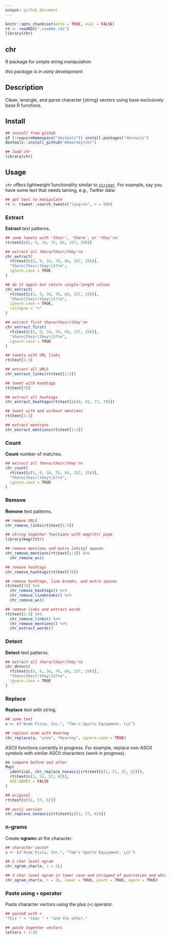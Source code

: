 ```yaml
---
output: github_document
---
```


```r
knitr::opts_chunk$set(echo = TRUE, eval = FALSE)
rt <- readRDS(".readme.rds")
library(chr)
```

## chr

R package for simple string manipulation

*this package is in early development*

## Description

Clean, wrangle, and parse character [string] vectors using base exclusively base
R functions.

## Install

```r
## install from github
if (!requireNamespace("devtools")) install.packages("devtools")
devtools::install_github("mkearney/chr")

## load chr
library(chr)
```

## Usage

`chr` offers lightweight functionality similar to
[`stringr`](https://github.com/tidyverse/stringr). For example, say you have
some text that needs taming, e.g., Twitter data:

```r
## get text to manipulate
rt <- rtweet::search_tweets("lang:en", n = 500)
```

### Extract

**Extract** text patterns.

```r
## some tweets with 'their', 'there', or 'they're'
rt$text[c(5, 9, 34, 76, 84, 157, 256)]

## extract all there/their/they're
chr_extract(
  rt$text[c(5, 9, 34, 76, 84, 157, 256)],
  "there|their|they\\S?re",
  ignore.case = TRUE
)

## do it again but return single-length values
chr_extract(
  rt$text[c(5, 9, 34, 76, 84, 157, 256)],
  "there|their|they\\S?re",
  ignore.case = TRUE,
  collapse = "+"
)

## extract first there/their/they're
chr_extract_first(
  rt$text[c(5, 9, 34, 76, 84, 157, 256)],
  "there|their|they\\S?re",
  ignore.case = TRUE
)

## tweets with URL links
rt$text[1:3]

## extract all URLS
chr_extract_links(rt$text[1:3])

## tweet with hashtags
rt$text[78]

## extract all hashtags
chr_extract_hashtags(rt$text[c(40, 41, 77, 78)])

## tweet with and without mentions
rt$text[1:2]

## extract mentions
chr_extract_mentions(rt$text[1:2])
```

### Count

**Count** number of matches.

```r
## extract all there/their/they're
chr_count(
  rt$text[c(5, 9, 34, 76, 84, 157, 256)],
  "there|their|they\\S?re",
  ignore.case = TRUE
)
```

### Remove

**Remove** text patterns.

```r
## remove URLS
chr_remove_links(rt$text[1:3])

## string together functions with magrittr pipe
library(magrittr)

## remove mentions and extra [white] spaces
chr_remove_mentions(rt$text[1:3]) %>%
  chr_remove_ws()

## remove hashtags
chr_remove_hashtags(rt$text[78])

## remove hashtags, line breaks, and extra spaces
rt$text[78] %>%
  chr_remove_hashtags() %>%
  chr_remove_linebreaks() %>%
  chr_remove_ws()

## remove links and extract words
rt$text[1:3] %>%
  chr_remove_links() %>%
  chr_remove_mentions() %>%
  chr_extract_words()
```

### Detect

**Detect** text patterns.

```r
## extract all there/their/they're
chr_detect(
  rt$text[c(5, 9, 34, 76, 84, 157, 256)],
  "there|their|they\\S?re",
  ignore.case = TRUE
)
```


### Replace

**Replace** text with string.

```r
## some text
x <- c("Acme Pizza, Inc.", "Tom's Sports Equipment, LLC")

## replace acme with Kearney
chr_replace(x, "acme", "Kearney", ignore.case = TRUE)
```

ASCII functions currently *in progress*. For example, replace non-ASCII symbols
with similar ASCII characters (*work in progress*).

```r
## compare before and after
Map(
  identical, chr_replace_nonascii(rt$text[c(1, 51, 57, 62)]),
  rt$text[c(1, 51, 57, 62)],
  USE.NAMES = FALSE
)

## original
rt$text[c(51, 57, 62)]

## ascii version
chr_replace_nonascii(rt$text[c(51, 57, 62)])
```


### n-grams

Create **ngram**s at the character.

```r
## character vector
x <- c("Acme Pizza, Inc.", "Tom's Sports Equipment, LLC")

## 2 char level ngram
chr_ngram_char(x, n = 2L)

## 3 char level ngram in lower case and stripped of punctation and white space
chr_ngram_char(x, n = 3L, lower = TRUE, punct = TRUE, space = TRUE)
```

### Paste using `+` operator

Paste character vectors using the plus (`+`) operator.

```r
## paste0 with +
"This " + "that " + "and the other."

## paste together vectors
letters + 1:26
```

